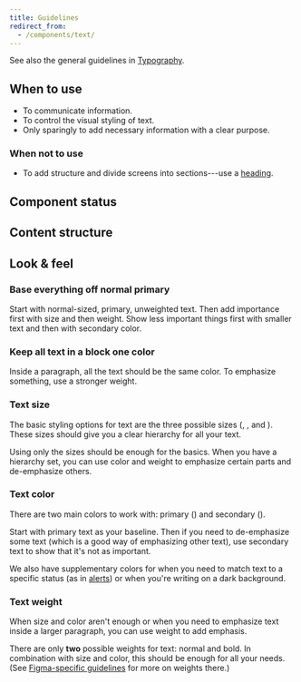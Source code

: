 ```yaml
---
title: Guidelines
redirect_from:
  - /components/text/
---
```


<ReactExample exampleId="Text-default" />

See also the general guidelines in [Typography](/foundation/typography/).

## When to use

- To communicate information.
- To control the visual styling of text.
- Only sparingly to add necessary information with a clear purpose.

### When not to use

- To add structure and divide screens into sections---use a [heading](/components/text/heading/).

## Component status

<ComponentStatus component="Text" />

## Content structure

<FigmaFile
  file="4QJZqvBvRrLu6t9mwObCkA"
  node="210%3A0"
  alt="Size: distinguishes the importance of the text and is the primary way to create a hierarchy; type: distinguishes the purpose of the text and enables a hierarchy without sacrificing readability."
/>

## Look & feel

### Base everything off normal primary

Start with normal-sized, primary, unweighted text.
Then add importance first with size and then weight.
Show less important things first with smaller text and then with secondary color.

### Keep all text in a block one color

Inside a paragraph, all the text should be the same color.
To emphasize something, use a stronger weight.

<Guideline type="do" title="Use one color">

<FigmaFile
  file="fannvRpkOJK6uxxT33EKaa"
  node="56%3A2"
  alt="A sentence with two words in bold indicating emphasis."
/>
<FigmaFile
  file="fannvRpkOJK6uxxT33EKaa"
  node="56%3A1"
  alt="A sentence with words in green and red to indicate emphasis."
/>

</Guideline>

### Text size

The basic styling options for text are the three possible sizes
(<InlineToken name="fontSizeTextSmall" alternateName />, <InlineToken name="fontSizeTextNormal" alternateName />,
and <InlineToken name="fontSizeTextLarge" alternateName />).
These sizes should give you a clear hierarchy for all your text.

<ReactExample exampleId="Text-sizes" />

Using only the sizes should be enough for the basics.
When you have a hierarchy set,
you can use color and weight to emphasize certain parts and de-emphasize others.

### Text color

There are two main colors to work with:
primary (<InlineToken name="colorTextPrimary" alternateName />)
and secondary (<InlineToken name="colorTextSecondary" alternateName />).

<ReactExample exampleId="Text-color" />

Start with primary text as your baseline.
Then if you need to de-emphasize some text (which is a good way of emphasizing other text),
use secondary text to show that it's not as important.

We also have supplementary colors
for when you need to match text to a specific status
(as in [alerts](/components/information/alert/#alert-types))
or when you're writing on a dark background.

<ReactExample exampleId="Text-color_supplementary" />

### Text weight

When size and color aren't enough
or when you need to emphasize text inside a larger paragraph,
you can use weight to add emphasis.

There are only **two** possible weights for text: normal and bold.
In combination with size and color, this should be enough for all your needs.
(See [Figma-specific guidelines](/components/text/text/figma/) for more on weights there.)

<ReactExample exampleId="Text-weight" />
